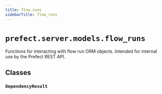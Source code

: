 ```yaml
---
title: flow_runs
sidebarTitle: flow_runs
---
```


# `prefect.server.models.flow_runs`



Functions for interacting with flow run ORM objects.
Intended for internal use by the Prefect REST API.


## Classes

### `DependencyResult` <sup><a href="https://github.com/PrefectHQ/prefect/blob/main/src/prefect/server/models/flow_runs.py#L374" target="_blank"><Icon icon="github" size="14" /></a></sup>
